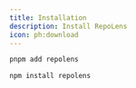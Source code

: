 ```yaml
---
title: Installation
description: Install RepoLens
icon: ph:download
---
```


```bash title="CLI" tab="pnpm" persist
pnpm add repolens
```

```bash title="CLI" tab="npm"
npm install repolens
```
